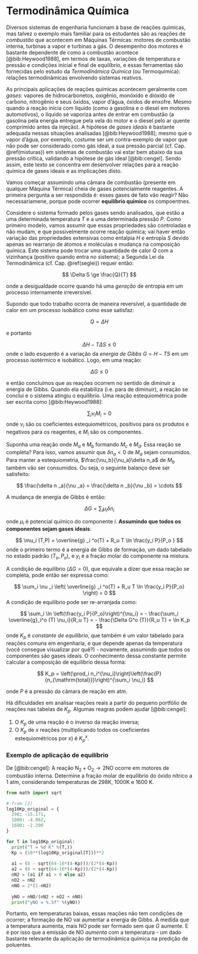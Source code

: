 # Termodinâmica Química {#quimica}

Diversos sistemas de engenharia funcionam à base de reações químicas, mas talvez o exemplo mais familiar para os estudantes são as reações de *combustão* que acontecem em Máquinas Térmicas: motores de combustão interna, turbinas a vapor e turbinas a gás. O desempenho dos motores é bastante dependente de como a combustão acontece [@bib:Heywood1988], em termos de taxas, variações de temperatura e pressão e condições inicial e final de equilíbrio, e essas ferramentas são fornecidas pelo estudo da *Termodinâmica Química* (ou Termoquímica): relações termodinâmicas envolvendo sistemas reativos.

As principais aplicações de reações químicas acontecem geralmente com *gases*: vapores de hidrocarbonetos, oxigênio, monóxido e dióxido de carbono, nitrogênio e seus óxidos, vapor d'água, óxidos de enxofre. Mesmo quando a reação inicia com líquido (como a gasolina e o diesel em motores automotivos), o líquido se vaporiza antes de entrar em combustão (a gasolina pela energia entregue pela vela do motor e o diesel pelo ar quente comprimido antes da injeção). A hipótese de *gases ideais* é bastante adequada nessas situações analisadas [@bib:Heywood1988]; mesmo que o vapor d'água, por exemplo, costume ser um contra-exemplo de vapor que não pode ser considerado como gás ideal, a sua pressão parcial (cf. Cap. \@ref(misturas)) em sistemas de combustão vai estar bem abaixo da sua pressão crítica, validando a hipótese de gás ideal [@bib:cengel]. Sendo assim, este texto se concentra em desenvolver relações para a reação química de gases ideais e as implicações disto.

Vamos começar assumindo uma câmara de combustão (presente em qualquer Máquina Térmica) cheia de gases potencialmente reagentes. A primeira pergunta a ser respondida é: esses gases de fato vão reagir? Não necessariamene, porque pode ocorrer **equilíbrio químico** os compoentnes.

Considere o sistema formado pelos gases sendo analisados, que estão a uma determinada temperatura $T$ e a uma determinada pressão $P$. Como primeiro modelo, vamos assumir que essas propriedades são controladas e não mudam, e que possivelmente ocorre reação química; vai haver então variação das propriedades extensivas como entalpia $H$ e entropia $S$ devido apenas ao rearranjo de átomos e moléculas e mudança na composição química. Este sistema pode trocar uma quantidade de calor $Q$ com a vizinhança (positivo quando entra no sistema); a Segunda Lei da Termodinâmica (cf. Cap. \@ref(seglei)) requer então:

$$
\Delta S \ge \frac{Q}{T}
$$

onde a desigualdade ocorre quando há uma *geração* de entropia em um processo internamente irreversível.

Supondo que todo trabalho ocorra de maneira reversível, a quantidade de calor em um processo isobático como esse satisfaz:

$$
Q = \Delta H
$$

e portanto 

$$
\Delta H - T \Delta S \le 0
$$
onde o lado esquerdo é a variação da *energia de Gibbs* $G = H - TS$ em um processo isotérmico e isobático. Logo, em uma reação:

$$
\Delta G \le 0
$$

e então concluímos que as reações ocorrem no sentido de diminuir a energia de Gibbs. Quando ela estabiliza (i.e. para de diminuir), a reação se conclui e o sistema atingiu o equilíbrio. 
Uma reação estequiométrica pode ser escrita como [@bib:Heywood1988]:

$$
\sum_i \nu_i M_i = 0
$$
onde $\nu_i$ são os coeficientes estequiométricos, positivos para os produtos e negativos para os reagentes, e $M_i$ são os componentes.

Suponha uma reação onde $M_a$ e $M_b$ formando $M_c$ e $M_d$. Essa reação se completa? Para isso, vamos assumir que $\delta n_a <0$ de $M_a$ sejam consumidos. Para manter a estequiometria, $\frac{\nu_b}{\nu_a}\delta n_a$ de $M_b$ também vão ser consumidos. Ou seja, o seguinte balanço deve ser satisfeito:

$$
\frac{\delta n _a}{\nu _a} = \frac{\delta n _b}{\nu _b} = \cdots
$$

A mudança de energia de Gibbs é então:

$$
\Delta G = \sum_i \mu_i \delta n_i
$$

onde $\mu_i$ é potencial químico do componente $i$. **Assumindo que todos os componentes sejam gases ideais**:

$$
\mu_i (T,P) = \overline{g} _i ^o(T) + R_u T \ln \frac{y_i P}{P_o }
$$
onde o primeiro termo é a energia de Gibbs de formação, um dado tabelado no estado padrão $(T_o, P_o)$, e $y_i$ é a fração molar do componente na mistura.

A condição de equilíbrio ($\Delta G = 0$), que equivale a dizer que essa reação se completa, pode então ser expressa como:

$$
\sum_i \nu _i \left( \overline{g} _i ^o(T) + R_u T \ln \frac{y_i P}{P_o} \right) = 0
$$
A condição de equilíbrio pode ser re-arranjada como:

$$
\sum_i \ln \left(\frac{y_i P}{P_o}\right)^{\nu_i}  = - \frac{\sum_i \overline{g}_i^o (T) \nu_i}{R_u T} = - \frac{\Delta G^o (T)}{R_u T} = \ln K_p
$$
onde $K_p$ é *constante de equilíbrio*, que também é um valor tabelado para reações comuns em engenharia, e que depende apenas da temperatura (você consegue visualizar por quê?) - novamente, assumindo que todos os componentes são gases ideais. O conhecimento dessa constante permite calcular a composição de equilíbrio dessa forma:

$$
K_p = \left(\prod_i n_i^{\nu_i}\right)\left(\frac{P}{n_{\mathrm{total}}}\right)^{\sum_i \nu_i}
$$

onde $P$ é a pressão da câmara de reação em atm.

Há dificuldades em analisar reações reais a partir do pequeno portfólio de reações nas tabelas de $K_p$. Algumas reagras podem ajudar [@bib:cengel]:

1. O $K_p$ de uma reação é o inverso da reação inversa;
2. O $K_p$ de $x$ reações (multiplicando todos os coeficientes estequiométricos por $x$) é $K_p^x$.


### Exemplo de aplicação de equilíbrio

De [@bib:cengel]: A reação $\mathrm{N}_2 + \mathrm{O}_2 \to 2 \mathrm{NO}$ ocorre em motores de combustão interna. Determine a fração molar de equilíbrio do óxido nítrico a 1 atm, considerando temperaturas de 298K, 1000K e 1600 K.

```python
from math import sqrt

# from [2]
log10Kp_original = {
  298: -15.171,
  1000: -4.062,
  1600: -2.290
}

for T in log10Kp_original:
  print("T = %d K" %(T,))
  Kp = (10**(log10Kp_original[T]))**2
  
  a1 = (8 - sqrt(64-16*(4-Kp)))/(2*(4-Kp))
  a2 = (8 + sqrt(64-16*(4-Kp)))/(2*(4-Kp))
  nN2 = (a1 if a1 > 0 else a2)
  nO2 = nN2
  nNO = 2*(1-nN2)
  
  yNO = nNO/(nN2 + nO2 + nNO)
  print("yNO = %.5f" %(yNO))
```

Portanto, em temperaturas baixas, essas reações não tem condições de ocorrer; a formação de NO vai aumentar a energia de Gibbs. À medida que a temperatura aumenta, mais NO pode ser formado sem que $G$ aumente. E é por isso que a emissão de $\mathrm{NO}$ *aumenta* com a temperatura - um dado bastante relevante da aplicação de termodinâmica química na predição de poluentes.






